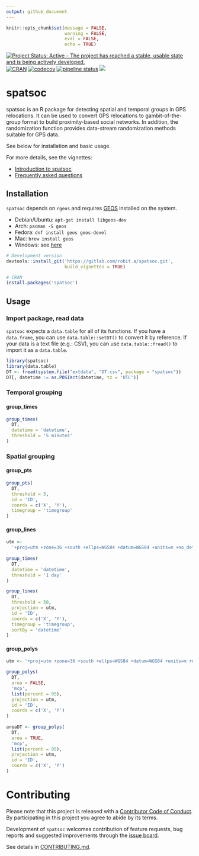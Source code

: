 ```yaml
---
output: github_document
---
```


```r
knitr::opts_chunk$set(message = FALSE, 
                      warning = FALSE,
                      eval = FALSE, 
                      echo = TRUE)
```


[![Project Status: Active – The project has reached a stable, usable state and is being actively developed.](http://www.repostatus.org/badges/latest/active.svg)](http://www.repostatus.org/#active)
[![CRAN](https://www.r-pkg.org/badges/version/spatsoc)](https://cran.r-project.org/package=spatsoc)
[![codecov](https://codecov.io/gl/robit.a/spatsoc/branch/master/graph/badge.svg)](https://codecov.io/gl/robit.a/spatsoc)
[![pipeline status](https://gitlab.com/robit.a/spatsoc/badges/master/pipeline.svg)](https://gitlab.com/robit.a/spatsoc/commits/master)
[![](https://badges.ropensci.org/237_status.svg)](https://github.com/ropensci/onboarding/issues/237)


# spatsoc 
spatsoc is an R package for detecting spatial and temporal groups in GPS relocations. It can be used to convert GPS relocations to gambit-of-the-group format to build proximity-based social networks. In addition, the randomization function provides data-stream randomization methods suitable for GPS data. 

See below for installation and basic usage. 

For more details, see the vignettes:

* [Introduction to spatsoc](https://spatsoc.gitlab.io/articles/intro-spatsoc.html)
* [Frequently asked questions](https://spatsoc.gitlab.io/articles/faq.html)

## Installation
`spatsoc` depends on `rgeos` and requires [GEOS](https://trac.osgeo.org/geos/) installed on the system. 

* Debian/Ubuntu: `apt-get install libgeos-dev`
* Arch: `pacman -S geos`
* Fedora: `dnf install geos geos-devel`
* Mac: `brew install geos`
* Windows: see [here](https://trac.osgeo.org/osgeo4w/)


```r
# Development version
devtools::install_git('https://gitlab.com/robit.a/spatsoc.git',
                      build_vignettes = TRUE)

# CRAN
install.packages('spatsoc')
```

## Usage
### Import package, read data
`spatsoc` expects a `data.table` for all of its functions. If you have a `data.frame`, you can use `data.table::setDT()` to convert it by reference. If your data is a text file (e.g.: CSV), you can use `data.table::fread()` to import it as a `data.table`. 

```r
library(spatsoc)
library(data.table)
DT <- fread(system.file("extdata", "DT.csv", package = "spatsoc"))
DT[, datetime := as.POSIXct(datetime, tz = 'UTC')]
```


### Temporal grouping
#### group_times
```r
group_times(
  DT, 
  datetime = 'datetime', 
  threshold = '5 minutes'
)
```

### Spatial grouping
#### group_pts

```r
group_pts(
  DT,
  threshold = 5,
  id = 'ID',
  coords = c('X', 'Y'),
  timegroup = 'timegroup'
)
```


#### group_lines

```r
utm <-
  '+proj=utm +zone=36 +south +ellps=WGS84 +datum=WGS84 +units=m +no_defs'
  
group_times(
  DT, 
  datetime = 'datetime', 
  threshold = '1 day'
)

group_lines(
  DT,
  threshold = 50,
  projection = utm,
  id = 'ID',
  coords = c('X', 'Y'),
  timegroup = 'timegroup',
  sortBy = 'datetime'
)
```


#### group_polys

```r
utm <- '+proj=utm +zone=36 +south +ellps=WGS84 +datum=WGS84 +units=m +no_defs'

group_polys(
  DT,
  area = FALSE,
  'mcp',
  list(percent = 95),
  projection = utm,
  id = 'ID',
  coords = c('X', 'Y')
)
  
areaDT <- group_polys(
  DT,
  area = TRUE,
  'mcp',
  list(percent = 95),
  projection = utm,
  id = 'ID',
  coords = c('X', 'Y')
)
```


# Contributing
Please note that this project is released with a [Contributor Code of Conduct](CODE_OF_CONDUCT.md). By participating in this project you agree to abide by its terms.
  
Development of `spatsoc` welcomes contribution of feature requests, bug reports and suggested improvements through the [issue board](https://gitlab.com/robit.a/spatsoc/issues). 

See details in [CONTRIBUTING.md](CONTRIBUTING.md). 
